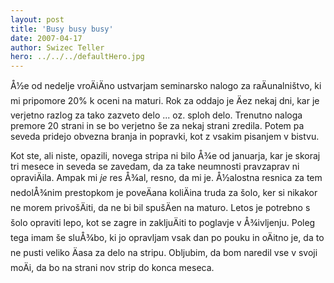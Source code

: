 ```yaml
---
layout: post
title: 'Busy busy busy'
date: 2007-04-17
author: Swizec Teller
hero: ../../../defaultHero.jpg
---
```

Å½e od nedelje vroÄiÄno ustvarjam seminarsko nalogo za raÄunalništvo, ki mi pripomore 20% k oceni na maturi. Rok za oddajo je Äez nekaj dni, kar je verjetno razlog za tako zazveto delo ... oz. sploh delo. Trenutno naloga premore 20 strani in se bo verjetno še za nekaj strani zredila. Potem pa seveda pridejo obvezna branja in popravki, kot z vsakim pisanjem v bistvu.

Kot ste, ali niste, opazili, novega stripa ni bilo Å¾e od januarja, kar je skoraj tri mesece in seveda se zavedam, da za take neumnosti pravzaprav ni opraviÄila. Ampak mi _je_ res Å¾al, resno, da mi je. Å½alostna resnica za tem nedolÅ¾nim prestopkom je poveÄana koliÄina truda za šolo, ker si nikakor ne morem privošÄiti, da ne bi bil spušÄen na maturo. Letos je potrebno s šolo opraviti lepo, kot se zagre in zakljuÄiti to poglavje v Å¾ivljenju. Poleg tega imam še sluÅ¾bo, ki jo opravljam vsak dan po pouku in oÄitno je, da to ne pusti veliko Äasa za delo na stripu. Obljubim, da bom naredil vse v svoji moÄi, da bo na strani nov strip do konca meseca.